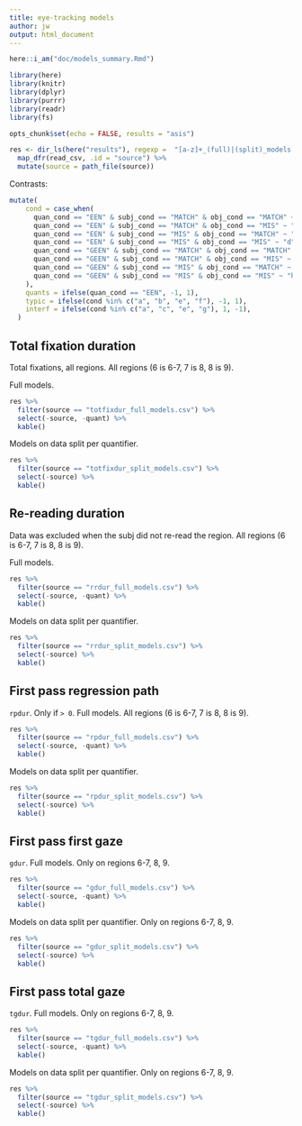 ```yaml
---
title: eye-tracking models
author: jw
output: html_document
---
```


```r

here::i_am("doc/models_summary.Rmd")

library(here)
library(knitr)
library(dplyr)
library(purrr)
library(readr)
library(fs)

opts_chunk$set(echo = FALSE, results = "asis")

res <- dir_ls(here("results"), regexp =  "[a-z]+_(full)|(split)_models.csv") %>%
  map_dfr(read_csv, .id = "source") %>%
  mutate(source = path_file(source))
```


Contrasts:

```r

mutate(
    cond = case_when(
      quan_cond == "EEN" & subj_cond == "MATCH" & obj_cond == "MATCH" ~ "a",
      quan_cond == "EEN" & subj_cond == "MATCH" & obj_cond == "MIS" ~ "b",
      quan_cond == "EEN" & subj_cond == "MIS" & obj_cond == "MATCH" ~ "c",
      quan_cond == "EEN" & subj_cond == "MIS" & obj_cond == "MIS" ~ "d",
      quan_cond == "GEEN" & subj_cond == "MATCH" & obj_cond == "MATCH" ~ "e",
      quan_cond == "GEEN" & subj_cond == "MATCH" & obj_cond == "MIS" ~ "f",
      quan_cond == "GEEN" & subj_cond == "MIS" & obj_cond == "MATCH" ~ "g",
      quan_cond == "GEEN" & subj_cond == "MIS" & obj_cond == "MIS" ~ "h"
    ),
    quants = ifelse(quan_cond == "EEN", -1, 1),
    typic = ifelse(cond %in% c("a", "b", "e", "f"), -1, 1),
    interf = ifelse(cond %in% c("a", "c", "e", "g"), 1, -1),
  )

```



## Total fixation duration

Total fixations, all regions.
All regions (6 is 6-7, 7 is 8, 8 is 9).

Full models.

```r
res %>%
  filter(source == "totfixdur_full_models.csv") %>%
  select(-source, -quant) %>%
  kable()
```

Models on data split per quantifier.

```r
res %>%
  filter(source == "totfixdur_split_models.csv") %>%
  select(-source) %>%
  kable()
```

## Re-reading duration

Data was excluded when the subj did not re-read the region.
All regions (6 is 6-7, 7 is 8, 8 is 9).

Full models.

```r
res %>%
  filter(source == "rrdur_full_models.csv") %>%
  select(-source, -quant) %>%
  kable()
```

Models on data split per quantifier.

```r
res %>%
  filter(source == "rrdur_split_models.csv") %>%
  select(-source) %>%
  kable()
```

## First pass regression path

`rpdur`. Only if `> 0`. Full models.
All regions (6 is 6-7, 7 is 8, 8 is 9).

```r
res %>%
  filter(source == "rpdur_full_models.csv") %>%
  select(-source, -quant) %>%
  kable()
```

Models on data split per quantifier. 

```r
res %>%
  filter(source == "rpdur_split_models.csv") %>%
  select(-source) %>%
  kable()
```

## First pass first gaze

`gdur`. Full models. Only on regions 6-7, 8, 9.

```r
res %>%
  filter(source == "gdur_full_models.csv") %>%
  select(-source, -quant) %>%
  kable()
```

Models on data split per quantifier. Only on regions 6-7, 8, 9.

```r
res %>%
  filter(source == "gdur_split_models.csv") %>%
  select(-source) %>%
  kable()
```

## First pass total gaze

`tgdur`. Full models. Only on regions 6-7, 8, 9.

```r
res %>%
  filter(source == "tgdur_full_models.csv") %>%
  select(-source, -quant) %>%
  kable()
```

Models on data split per quantifier. Only on regions 6-7, 8, 9.

```r
res %>%
  filter(source == "tgdur_split_models.csv") %>%
  select(-source) %>%
  kable()
```

